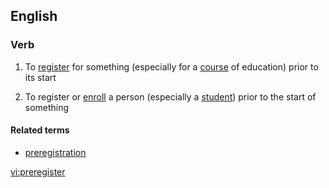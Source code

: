 ==English==

===Verb===
{{en-verb|preregisters|preregistering|preregistered}}

# {{context|intransitive|lang=en}} To [[register]] for something (especially for a [[course]] of education) prior to its start
# {{context|transitive|lang=en}} To register or [[enroll]] a person (especially a [[student]]) prior to the start of something

====Related terms====
*[[preregistration]]

[[vi:preregister]]